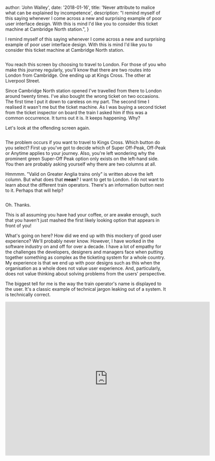 
  author: 'John Walley',
  date: '2018-01-16',
  title: 'Never attribute to malice what can be explained by incompetence',
  description:
    "I remind myself of this saying whenever I come across a new and surprising example of poor user interface design. With this is mind I'd like you to consider this ticket machine at Cambridge North station.",
}


I remind myself of this saying whenever I come across a new and surprising example of poor user interface design. With this is mind I'd like you to consider this ticket machine at Cambridge North station.

<Image src={ticketMachine1} alt="" />

You reach this screen by choosing to travel to London. For those of you who make this journey regularly, you'll know that there are two routes into London from Cambridge. One ending up at Kings Cross. The other at Liverpool Street.

Since Cambridge North station opened I've travelled from there to London around twenty times. I've also bought the wrong ticket on two occasions. The first time I put it down to careless on my part. The second time I realised it wasn't me but the ticket machine. As I was buying a second ticket from the ticket inspector on board the train I asked him if this was a common occurrence. It turns out it is. It keeps happening. Why?

Let's look at the offending screen again.

<Image src={ticketMachine1} alt="" />

The problem occurs if you want to travel to Kings Cross. Which button do you select? First up you've got to decide which of Super Off-Peak, Off-Peak or Anytime applies to your journey. Also, you're left wondering why the prominent green Super-Off Peak option only exists on the left-hand side. You then are probably asking yourself why there are two columns at all.

Hmmmm. "Valid on Greater Anglia trains only" is written above the left column. But what does that **mean**? I want to get to London. I do not want to learn about the different train operators. There's an information button next to it. Perhaps that will help?

<Image src={ticketMachine2} alt="" />

Oh. Thanks.

This is all assuming you have had your coffee, or are awake enough, such that you haven't just mashed the first likely looking option that appears in front of you!

What's going on here? How did we end up with this mockery of good user experience? We'll probably never know. However, I have worked in the software industry on and off for over a decade. I have a lot of empathy for the challenges the developers, designers and managers face when putting together something as complex as the ticketing system for a whole country. My experience is that we end up with poor designs such as this when the organisation as a whole does not value user experience. And, particularly, does not value thinking about solving problems from the users' perspective.

The biggest tell for me is the way the train operator's name is displayed to the user. It's a classic example of technical jargon leaking out of a system. It is technically correct.

<iframe
  src="https://www.youtube.com/embed/hou0lU8WMgo?wmode=opaque&amp;enablejsapi=1"
  height="480"
  width="640"
  scrolling="no"
  frameBorder="0"
  allowFullScreen=""
  id="yui_3_17_2_1_1669217881836_111"
/>

But it is also actively harming the chances of someone buying the correct ticket.

We can do better. I'm a fan of some of the ideas contained in the theory of [Jobs to be Done](https://jtbd.info/), but you don't need a fancy framework to do better. As an industry, we need to value our users and customers more. Customers are people too.
